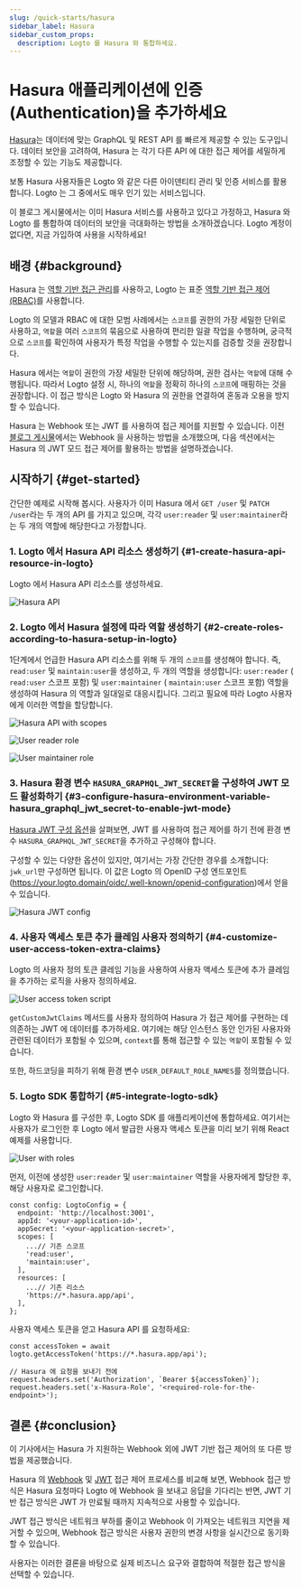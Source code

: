 ```yaml
---
slug: /quick-starts/hasura
sidebar_label: Hasura
sidebar_custom_props:
  description: Logto 를 Hasura 와 통합하세요.
---
```


# Hasura 애플리케이션에 인증 (Authentication)을 추가하세요

[Hasura](https://hasura.io/)는 데이터에 맞는 GraphQL 및 REST API 를 빠르게 제공할 수 있는 도구입니다. 데이터 보안을 고려하여, Hasura 는 각기 다른 API 에 대한 접근 제어를 세밀하게 조정할 수 있는 기능도 제공합니다.

보통 Hasura 사용자들은 Logto 와 같은 다른 아이덴티티 관리 및 인증 서비스를 활용합니다. Logto 는 그 중에서도 매우 인기 있는 서비스입니다.

이 블로그 게시물에서는 이미 Hasura 서비스를 사용하고 있다고 가정하고, Hasura 와 Logto 를 통합하여 데이터의 보안을 극대화하는 방법을 소개하겠습니다. Logto 계정이 없다면, 지금 가입하여 사용을 시작하세요!

## 배경 \{#background}

Hasura 는 [역할 기반 접근 관리](https://hasura.io/docs/latest/auth/overview/)를 사용하고, Logto 는 표준 [역할 기반 접근 제어 (RBAC)](/authorization/role-based-access-control)를 사용합니다.

Logto 의 모델과 RBAC 에 대한 모범 사례에서는 `스코프`를 권한의 가장 세밀한 단위로 사용하고, `역할`을 여러 `스코프`의 묶음으로 사용하여 편리한 일괄 작업을 수행하며, 궁극적으로 `스코프`를 확인하여 사용자가 특정 작업을 수행할 수 있는지를 검증할 것을 권장합니다.

Hasura 에서는 `역할`이 권한의 가장 세밀한 단위에 해당하며, 권한 검사는 `역할`에 대해 수행됩니다. 따라서 Logto 설정 시, 하나의 `역할`을 정확히 하나의 `스코프`에 매핑하는 것을 권장합니다. 이 접근 방식은 Logto 와 Hasura 의 권한을 연결하여 혼동과 오용을 방지할 수 있습니다.

Hasura 는 Webhook 또는 JWT 를 사용하여 접근 제어를 지원할 수 있습니다. 이전 [블로그 게시물](https://blog.logto.io/logto-x-hasura)에서는 Webhook 을 사용하는 방법을 소개했으며, 다음 섹션에서는 Hasura 의 JWT 모드 접근 제어를 활용하는 방법을 설명하겠습니다.

## 시작하기 \{#get-started}

간단한 예제로 시작해 봅시다. 사용자가 이미 Hasura 에서 `GET /user` 및 `PATCH /user`라는 두 개의 API 를 가지고 있으며, 각각 `user:reader` 및 `user:maintainer`라는 두 개의 역할에 해당한다고 가정합니다.

### 1. Logto 에서 Hasura API 리소스 생성하기 \{#1-create-hasura-api-resource-in-logto}

Logto 에서 Hasura API 리소스를 생성하세요.

![Hasura API](./hasura-api.webp)

### 2. Logto 에서 Hasura 설정에 따라 역할 생성하기 \{#2-create-roles-according-to-hasura-setup-in-logto}

1단계에서 언급한 Hasura API 리소스를 위해 두 개의 `스코프`를 생성해야 합니다. 즉, `read:user` 및 `maintain:user`을 생성하고, 두 개의 역할을 생성합니다: `user:reader` ( `read:user` 스코프 포함) 및 `user:maintainer` ( `maintain:user` 스코프 포함) 역할을 생성하여 Hasura 의 역할과 일대일로 대응시킵니다. 그리고 필요에 따라 Logto 사용자에게 이러한 역할을 할당합니다.

![Hasura API with scopes](./hasura-api-with-scopes.webp)

![User reader role](./user-reader-role.webp)

![User maintainer role](./user-maintainer-role.webp)

### 3. Hasura 환경 변수 `HASURA_GRAPHQL_JWT_SECRET`을 구성하여 JWT 모드 활성화하기 \{#3-configure-hasura-environment-variable-hasura_graphql_jwt_secret-to-enable-jwt-mode}

[Hasura JWT 구성 옵션](https://hasura.io/docs/latest/auth/authentication/jwt/#hasura-jwt-configuration-options)을 살펴보면, JWT 를 사용하여 접근 제어를 하기 전에 환경 변수 `HASURA_GRAPHQL_JWT_SECRET`을 추가하고 구성해야 합니다.

구성할 수 있는 다양한 옵션이 있지만, 여기서는 가장 간단한 경우를 소개합니다: `jwk_url`만 구성하면 됩니다. 이 값은 Logto 의 OpenID 구성 엔드포인트 (https://your.logto.domain/oidc/.well-known/openid-configuration)에서 얻을 수 있습니다.

![Hasura JWT config](./hasura-jwt-config.webp)

### 4. 사용자 액세스 토큰 추가 클레임 사용자 정의하기 \{#4-customize-user-access-token-extra-claims}

Logto 의 사용자 정의 토큰 클레임 기능을 사용하여 사용자 액세스 토큰에 추가 클레임을 추가하는 로직을 사용자 정의하세요.

![User access token script](./user-access-token-script.webp)

`getCustomJwtClaims` 메서드를 사용자 정의하여 Hasura 가 접근 제어를 구현하는 데 의존하는 JWT 에 데이터를 추가하세요. 여기에는 해당 인스턴스 동안 인가된 사용자와 관련된 데이터가 포함될 수 있으며, `context`를 통해 접근할 수 있는 `역할`이 포함될 수 있습니다.

또한, 하드코딩을 피하기 위해 환경 변수 `USER_DEFAULT_ROLE_NAMES`를 정의했습니다.

### 5. Logto SDK 통합하기 \{#5-integrate-logto-sdk}

Logto 와 Hasura 를 구성한 후, Logto SDK 를 애플리케이션에 통합하세요. 여기서는 사용자가 로그인한 후 Logto 에서 발급한 사용자 액세스 토큰을 미리 보기 위해 React 예제를 사용합니다.

![User with roles](./user-with-roles.webp)

먼저, 이전에 생성한 `user:reader` 및 `user:maintainer` 역할을 사용자에게 할당한 후, 해당 사용자로 로그인합니다.

```tsx
const config: LogtoConfig = {
  endpoint: 'http://localhost:3001',
  appId: '<your-application-id>',
  appSecret: '<your-application-secret>',
  scopes: [
    ...// 기존 스코프
    'read:user',
    'maintain:user',
  ],
  resources: [
    ...// 기존 리소스
    'https://*.hasura.app/api',
  ],
};
```

사용자 액세스 토큰을 얻고 Hasura API 를 요청하세요:

```tsx
const accessToken = await logto.getAccessToken('https://*.hasura.app/api');

// Hasura 에 요청을 보내기 전에
request.headers.set('Authorization', `Bearer ${accessToken}`);
request.headers.set('x-Hasura-Role', '<required-role-for-the-endpoint>');
```

## 결론 \{#conclusion}

이 기사에서는 Hasura 가 지원하는 Webhook 외에 JWT 기반 접근 제어의 또 다른 방법을 제공했습니다.

Hasura 의 [Webhook](https://hasura.io/docs/latest/auth/authentication/webhook/) 및 [JWT](https://hasura.io/docs/latest/auth/authentication/jwt/) 접근 제어 프로세스를 비교해 보면, Webhook 접근 방식은 Hasura 요청마다 Logto 에 Webhook 을 보내고 응답을 기다리는 반면, JWT 기반 접근 방식은 JWT 가 만료될 때까지 지속적으로 사용할 수 있습니다.

JWT 접근 방식은 네트워크 부하를 줄이고 Webhook 이 가져오는 네트워크 지연을 제거할 수 있으며, Webhook 접근 방식은 사용자 권한의 변경 사항을 실시간으로 동기화할 수 있습니다.

사용자는 이러한 결론을 바탕으로 실제 비즈니스 요구와 결합하여 적절한 접근 방식을 선택할 수 있습니다.
